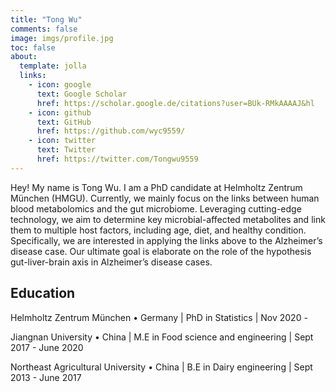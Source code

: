 ```yaml
---
title: "Tong Wu"
comments: false
image: imgs/profile.jpg
toc: false
about:
  template: jolla
  links:
    - icon: google
      text: Google Scholar
      href: https://scholar.google.de/citations?user=BUk-RMkAAAAJ&hl
    - icon: github
      text: GitHub
      href: https://github.com/wyc9559/
    - icon: twitter
      text: Twitter
      href: https://twitter.com/Tongwu9559
---
```



Hey! My name is Tong Wu. I am a PhD candidate at Helmholtz Zentrum München (HMGU). Currently, we mainly focus on the links between human blood metabolomics and the gut microbiome. Leveraging cutting-edge technology, we aim to determine key microbial-affected metabolites and link them to multiple host factors, including age, diet, and healthy condition. Specifically, we are interested in applying the links above to the Alzheimer’s disease case. Our ultimate goal is elaborate on the role of the hypothesis gut-liver-brain axis in Alzheimer’s disease cases.

## Education

Helmholtz Zentrum München • Germany \| PhD in Statistics \| Nov 2020 -

Jiangnan University • China \| M.E in Food science and engineering  \| Sept 2017 - June 2020

Northeast Agricultural University • China \| B.E in Dairy engineering \| Sept 2013 - June 2017
